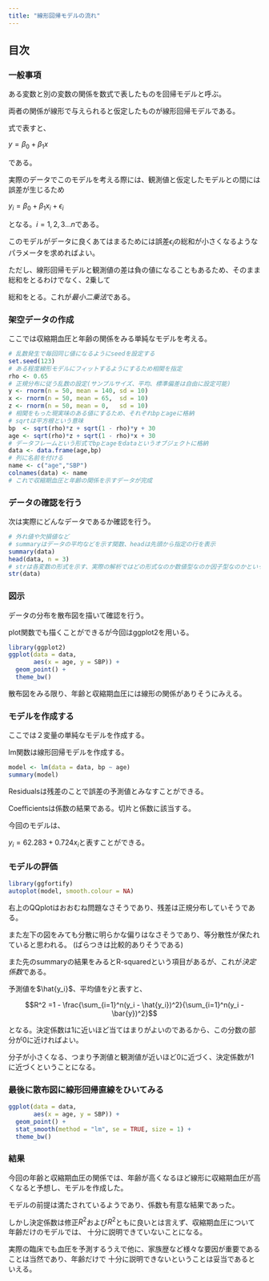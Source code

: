 ```yaml
---
title: "線形回帰モデルの流れ"
---
```


## 目次

### 一般事項

ある変数と別の変数の関係を数式で表したものを回帰モデルと呼ぶ。

両者の関係が線形で与えられると仮定したものが線形回帰モデルである。

式で表すと、

$y = \beta_0 + \beta_1x$

である。

実際のデータでこのモデルを考える際には、観測値と仮定したモデルとの間には誤差が生じるため

$y_i = \beta_0 + \beta_1x_i + \epsilon_i$

となる。$i = 1,2,3...n$である。

このモデルがデータに良くあてはまるためには誤差$\epsilon_i$の総和が小さくなるようなパラメータを求めればよい。

ただし、線形回帰モデルと観測値の差は負の値になることもあるため、そのまま総和をとるわけでなく、2乗して

総和をとる。これが*最小二乗法*である。


### 架空データの作成

ここでは収縮期血圧と年齢の関係をみる単純なモデルを考える。

```r
# 乱数発生で毎回同じ値になるようにseedを設定する
set.seed(123)
# ある程度線形モデルにフィットするようにするため相関を指定
rho <- 0.65
# 正規分布に従う乱数の設定(サンプルサイズ、平均、標準偏差は自由に設定可能)
y <- rnorm(n = 50, mean = 140, sd = 10)
x <- rnorm(n = 50, mean = 65,  sd = 10)
z <- rnorm(n = 50, mean = 0,   sd = 10)
# 相関をもった現実味のある値にするため、それぞれbpとageに格納
# sqrtは平方根という意味
bp  <- sqrt(rho)*z + sqrt(1 - rho)*y + 30
age <- sqrt(rho)*z + sqrt(1 - rho)*x + 30
# データフレームという形式でbpとageをdataというオブジェクトに格納
data <- data.frame(age,bp)
# 列に名前を付ける
name <- c("age","SBP")
colnames(data) <- name
# これで収縮期血圧と年齢の関係を示すデータが完成
```


### データの確認を行う

次は実際にどんなデータであるか確認を行う。

```r
# 外れ値や欠損値など
# summaryはデータの平均などを示す関数、headは先頭から指定の行を表示
summary(data)
head(data, n = 3)
# strは各変数の形式を示す、実際の解析ではどの形式なのか数値型なのか因子型なのかといった形の確認が重要
str(data)
```


### 図示

データの分布を散布図を描いて確認を行う。

plot関数でも描くことができるが今回はggplot2を用いる。

```r
library(ggplot2)
ggplot(data = data,
       aes(x = age, y = SBP)) +
  geom_point() +
  theme_bw()
```


散布図をみる限り、年齢と収縮期血圧には線形の関係がありそうにみえる。

### モデルを作成する

ここでは２変量の単純なモデルを作成する。

lm関数は線形回帰モデルを作成する。

```r
model <- lm(data = data, bp ~ age)
summary(model)
```

Residualsは残差のことで誤差の予測値とみなすことができる。

Coefficientsは係数の結果である。切片と係数に該当する。

今回のモデルは、

$y_i = 62.283 + 0.724x_i$と表すことができる。


### モデルの評価

```r
library(ggfortify)
autoplot(model, smooth.colour = NA)
```


右上のQQplotはおおむね問題なさそうであり、残差は正規分布していそうである。

また左下の図をみても分散に明らかな偏りはなさそうであり、等分散性が保たれていると思われる。
(ばらつきは比較的ありそうである)

また先のsummaryの結果をみるとR-squaredという項目があるが、これが*決定係数*である。

予測値を$\hat{y_i}$、平均値を$\bar{y}$と表すと、

$$R^2 =1 - \frac{\sum_{i=1}^n(y_i - \hat{y_i})^2}{\sum_{i=1}^n(y_i - \bar{y})^2}$$

となる。決定係数は1に近いほど当てはまりがよいのであるから、この分数の部分が0に近ければよい。

分子が小さくなる、つまり予測値と観測値が近いほど0に近づく、決定係数が1に近づくということになる。


### 最後に散布図に線形回帰直線をひいてみる

```r
ggplot(data = data,
       aes(x = age, y = SBP)) +
  geom_point() +
  stat_smooth(method = "lm", se = TRUE, size = 1) +
  theme_bw()
```


### 結果

今回の年齢と収縮期血圧の関係では、年齢が高くなるほど線形に収縮期血圧が高くなると予想し、モデルを作成した。

モデルの前提は満たされているようであり、係数も有意な結果であった。

しかし決定係数は修正$R^2$および$R^2$ともに良いとは言えず、収縮期血圧について年齢だけのモデルでは、
十分に説明できていないことになる。

実際の臨床でも血圧を予測するうえで他に、家族歴など様々な要因が重要であることは当然であり、年齢だけで
十分に説明できないということは妥当であるといえる。


